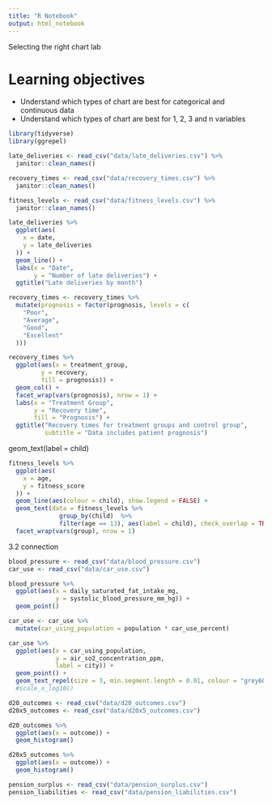 ```yaml
---
title: "R Notebook"
output: html_notebook
---
```


Selecting the right chart lab

# Learning objectives

- Understand which types of chart are best for categorical and continuous data
- Understand which types of chart are best for 1, 2, 3 and n variables

```r
library(tidyverse)
library(ggrepel)
```

```r
late_deliveries <- read_csv("data/late_deliveries.csv") %>% 
  janitor::clean_names()

recovery_times <- read_csv("data/recovery_times.csv") %>% 
  janitor::clean_names()

fitness_levels <- read_csv("data/fitness_levels.csv") %>% 
  janitor::clean_names()
```

```r
late_deliveries %>% 
  ggplot(aes(
    x = date,
    y = late_deliveries
  )) +
  geom_line() +
  labs(x = "Date",
       y = "Number of late deliveries") +
  ggtitle("Late deliveries by month")
```

```r
recovery_times <- recovery_times %>% 
  mutate(prognosis = factor(prognosis, levels = c(
    "Poor",
    "Average",
    "Good",
    "Excellent"
  )))

recovery_times %>% 
  ggplot(aes(x = treatment_group,
         y = recovery,
         fill = prognosis)) +
  geom_col() +
  facet_wrap(vars(prognosis), nrow = 1) +
  labs(x = "Treatment Group",
       y = "Recovery time",
       fill = "Prognosis") +
  ggtitle("Recovery times for treatment groups and control group", 
          subtitle = "Data includes patient prognosis")
```
geom_text(label = child)
```r
fitness_levels %>% 
  ggplot(aes(
    x = age,
    y = fitness_score
  )) +
  geom_line(aes(colour = child), show.legend = FALSE) +
  geom_text(data = fitness_levels %>% 
              group_by(child)  %>% 
              filter(age == 13), aes(label = child), check_overlap = TRUE) +
  facet_wrap(vars(group), nrow = 1)
```

3.2 connection

```r
blood_pressure <- read_csv("data/blood_pressure.csv")
car_use <- read_csv("data/car_use.csv")
```

```r
blood_pressure %>% 
  ggplot(aes(x = daily_saturated_fat_intake_mg,
             y = systolic_blood_pressure_mm_hg)) +
  geom_point()
```

```r
car_use <- car_use %>% 
  mutate(car_using_population = population * car_use_percent)
```


```r
car_use %>% 
  ggplot(aes(x = car_using_population,
             y = air_so2_concentration_ppm,
             label = city)) +
  geom_point() +
  geom_text_repel(size = 3, min.segment.length = 0.01, colour = "grey60") #+
  #scale_x_log10()
```

```r
d20_outcomes <- read_csv("data/d20_outcomes.csv")
d20x5_outcomes <- read_csv("data/d20x5_outcomes.csv")
```

```r
d20_outcomes %>% 
  ggplot(aes(x = outcome)) +
  geom_histogram()
```

```r
d20x5_outcomes %>% 
  ggplot(aes(x = outcome)) +
  geom_histogram()
```

```r
pension_surplus <- read_csv("data/pension_surplus.csv")
pension_liabilities <- read_csv("data/pension_liabilities.csv")
```

